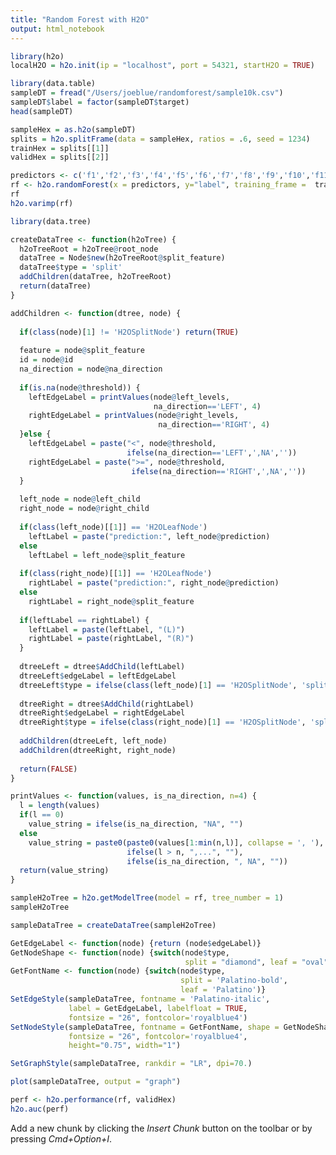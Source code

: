 ```yaml
---
title: "Random Forest with H2O"
output: html_notebook
---
```



```r
library(h2o)
localH2O = h2o.init(ip = "localhost", port = 54321, startH2O = TRUE)
```
```r
library(data.table)
sampleDT = fread("/Users/joeblue/randomforest/sample10k.csv")
sampleDT$label = factor(sampleDT$target)
head(sampleDT)

sampleHex = as.h2o(sampleDT)
splits = h2o.splitFrame(data = sampleHex, ratios = .6, seed = 1234)
trainHex = splits[[1]]
validHex = splits[[2]]
```

```r
predictors <- c('f1','f2','f3','f4','f5','f6','f7','f8','f9','f10','f11','f12')
rf <- h2o.randomForest(x = predictors, y="label", training_frame =  trainHex, ntree = 500, max_depth = 5, sample_rate = 0.75)
rf
h2o.varimp(rf)
```

```r
library(data.tree)

createDataTree <- function(h2oTree) {
  h2oTreeRoot = h2oTree@root_node
  dataTree = Node$new(h2oTreeRoot@split_feature)
  dataTree$type = 'split'
  addChildren(dataTree, h2oTreeRoot)
  return(dataTree)
}

addChildren <- function(dtree, node) {
  
  if(class(node)[1] != 'H2OSplitNode') return(TRUE)
  
  feature = node@split_feature
  id = node@id
  na_direction = node@na_direction
  
  if(is.na(node@threshold)) {
    leftEdgeLabel = printValues(node@left_levels, 
                                na_direction=='LEFT', 4)
    rightEdgeLabel = printValues(node@right_levels, 
                                 na_direction=='RIGHT', 4)
  }else {
    leftEdgeLabel = paste("<", node@threshold, 
                          ifelse(na_direction=='LEFT',',NA',''))
    rightEdgeLabel = paste(">=", node@threshold, 
                           ifelse(na_direction=='RIGHT',',NA',''))
  }
  
  left_node = node@left_child
  right_node = node@right_child
  
  if(class(left_node)[[1]] == 'H2OLeafNode')
    leftLabel = paste("prediction:", left_node@prediction)
  else
    leftLabel = left_node@split_feature
  
  if(class(right_node)[[1]] == 'H2OLeafNode')
    rightLabel = paste("prediction:", right_node@prediction)
  else
    rightLabel = right_node@split_feature
  
  if(leftLabel == rightLabel) {
    leftLabel = paste(leftLabel, "(L)")
    rightLabel = paste(rightLabel, "(R)")
  }
  
  dtreeLeft = dtree$AddChild(leftLabel)
  dtreeLeft$edgeLabel = leftEdgeLabel
  dtreeLeft$type = ifelse(class(left_node)[1] == 'H2OSplitNode', 'split', 'leaf')
  
  dtreeRight = dtree$AddChild(rightLabel)
  dtreeRight$edgeLabel = rightEdgeLabel
  dtreeRight$type = ifelse(class(right_node)[1] == 'H2OSplitNode', 'split', 'leaf')
  
  addChildren(dtreeLeft, left_node)
  addChildren(dtreeRight, right_node)
  
  return(FALSE)
}

printValues <- function(values, is_na_direction, n=4) {
  l = length(values)
  if(l == 0)
    value_string = ifelse(is_na_direction, "NA", "")
  else
    value_string = paste0(paste0(values[1:min(n,l)], collapse = ', '),
                          ifelse(l > n, ",...", ""),
                          ifelse(is_na_direction, ", NA", ""))
  return(value_string)
}

sampleH2oTree = h2o.getModelTree(model = rf, tree_number = 1)
sampleH2oTree
```


```r
sampleDataTree = createDataTree(sampleH2oTree)

GetEdgeLabel <- function(node) {return (node$edgeLabel)}
GetNodeShape <- function(node) {switch(node$type, 
                                       split = "diamond", leaf = "oval")}
GetFontName <- function(node) {switch(node$type, 
                                      split = 'Palatino-bold', 
                                      leaf = 'Palatino')}
SetEdgeStyle(sampleDataTree, fontname = 'Palatino-italic', 
             label = GetEdgeLabel, labelfloat = TRUE,
             fontsize = "26", fontcolor='royalblue4')
SetNodeStyle(sampleDataTree, fontname = GetFontName, shape = GetNodeShape, 
             fontsize = "26", fontcolor='royalblue4',
             height="0.75", width="1")

SetGraphStyle(sampleDataTree, rankdir = "LR", dpi=70.)

plot(sampleDataTree, output = "graph")
```
```r
perf <- h2o.performance(rf, validHex)
h2o.auc(perf)
```

Add a new chunk by clicking the *Insert Chunk* button on the toolbar or by pressing *Cmd+Option+I*.

